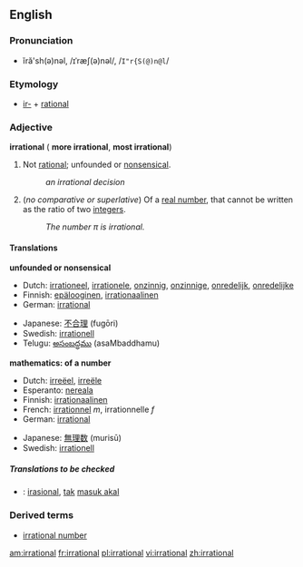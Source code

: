 ==English==

===Pronunciation===
*ĭră'sh(ə)nəl, /ɪˈræʃ(ə)nəl/, /<tt>I"r{S(@)n@l</tt>/

===Etymology===
*[[ir-]] + [[rational]]

===Adjective===
'''irrational''' ({{compar}} '''more irrational''', {{superl}} '''most irrational''')

#Not [[rational]]; unfounded or [[nonsensical]].
#:''an irrational decision''
#{{mathematics}} (''no comparative or superlative'') Of a [[real number]], that cannot be written as the ratio of two [[integer]]s.
#:''The number &pi; is irrational.''

====Translations====

'''unfounded or nonsensical'''
{{top}}
*Dutch: [[irrationeel]], [[irrationele]], [[onzinnig]], [[onzinnige]], [[onredelijk]], [[onredelijke]]
*Finnish: [[epälooginen]], [[irrationaalinen]]
*German: [[irrational#German|irrational]]
{{mid}}
*Japanese: [[不合理]] (fugōri)
*Swedish: [[irrationell]]
*Telugu: [[అసంబద్ధము]] (asaMbaddhamu)
{{bottom}}

'''mathematics: of a number'''
{{top}}
*Dutch: [[irreëel]], [[irreële]]
*Esperanto: [[nereala]]
*Finnish: [[irrationaalinen]]
*French: [[irrationnel]] ''m'', irrationnelle ''f''
*German: [[irrational#German|irrational]]
{{mid}}
*Japanese: [[無理数]] (murisū)
*Swedish: [[irrationell]]
{{bottom}}

=====Translations to be checked=====
<!--Remove this section once all of the translations below have been moved into the tables above.-->
{{checktrans}}
*{{ttbc|Indonesian}}: [[irasional]], [[tak]] [[masuk akal]]

===Derived terms===
*[[irrational number]]

[[am:irrational]]
[[fr:irrational]]
[[pl:irrational]]
[[vi:irrational]]
[[zh:irrational]]